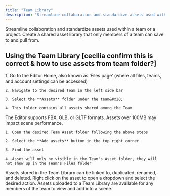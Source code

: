 ```yaml
---
title: "Team Library"
description: "Streamline collaboration and standardize assets used within a team or a project. Create a shared asset library that only members of a team can save to and pull from. "
---
```


Streamline collaboration and standardize assets used within a team or a project. Create a shared asset library that only members of a team can save to and pull from.&#x20;

## Using the Team Library \[cecilia confirm this is correct & how to use assets from team folder?]

<AccordionGroup>
  <Accordion title="Accessing the Team Library" defaultOpen={false}>
    1. Go to the Editor Home, also known as ‘Files page’ (where all files, teams, and account settings can be accessed)

    2. Navigate to the desired Team in the left side bar

    3. Select the **Assets** folder under the team&#x20;

    4. This folder contains all assets shared among the Team
  </Accordion>

  <Accordion title="Adding assets to the Team Library" defaultOpen={false}>
    The Editor supports FBX, GLB, or GLTF formats. Assets over 100MB may impact scene performance.&#x20;

    1. Open the desired Team Asset folder following the above steps

    2. Select the **Add assets** button in the top right corner

    3. Find the asset

    4. Asset will only be visible in the Team's Asset folder, they will not show up in the Team's Files folder
  </Accordion>

  <Accordion title="Managing assets in the Team Library" defaultOpen={false}>
    Assets stored in the Team Library can be linked to, duplicated, renamed, and deleted. Right click on the asset to open a dropdown and select the desired action.&#x20;
  </Accordion>

  <Accordion title="Updating assets in the Team Library (is this possible??)" defaultOpen={false} />

  <Accordion title="Team Library permissions" defaultOpen={false}>
    Assets uploaded to a Team Library are available for any members of the team to view and add into a scene.
  </Accordion>
</AccordionGroup>